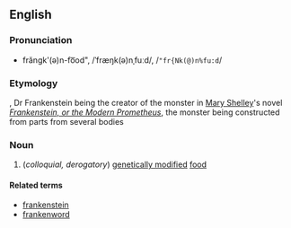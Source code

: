 ==English==
===Pronunciation===
*frăngk'(ə)n-fo͞od", /ˈfræŋk(ə)nˌfuːd/, /<tt>"fr{Nk(@)n%fu:d</tt>/

===Etymology===
{{blend|Frankenstein|food}}, Dr Frankenstein being the creator of the monster in [[w:Mary_Shelley|Mary Shelley]]'s novel ''[[w:Frankenstein|Frankenstein, or the Modern Prometheus]]'', the monster being constructed from parts from several bodies

===Noun===
{{en-noun-unc}}

#(''colloquial, derogatory'') [[genetically modified]] [[food]]

====Related terms====
*[[frankenstein]]
*[[frankenword]]